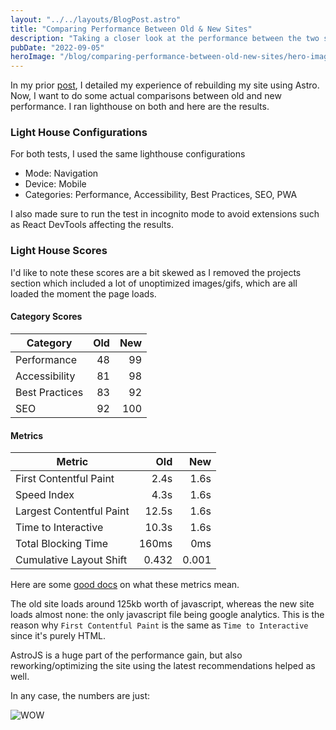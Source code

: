```yaml
---
layout: "../../layouts/BlogPost.astro"
title: "Comparing Performance Between Old & New Sites"
description: "Taking a closer look at the performance between the two sites. The result may or may not shock you, but probably won't."
pubDate: "2022-09-05"
heroImage: "/blog/comparing-performance-between-old-new-sites/hero-image.webp"
---
```


In my prior [post](/blog/first-post-on-my-new-blog), I detailed my experience of rebuilding my site using Astro. Now, I want to do some actual comparisons between old and new performance. I ran lighthouse on both and here are the results.

### Light House Configurations

For both tests, I used the same lighthouse configurations

- Mode: Navigation
- Device: Mobile
- Categories: Performance, Accessibility, Best Practices, SEO, PWA

I also made sure to run the test in incognito mode to avoid extensions such as React DevTools affecting the results.

### Light House Scores

I'd like to note these scores are a bit skewed as I removed the projects section which included a lot of unoptimized images/gifs, which are all loaded the moment the page loads.

#### Category Scores

| Category       | Old | New |
| -------------- | --: | --: |
| Performance    |  48 |  99 |
| Accessibility  |  81 |  98 |
| Best Practices |  83 |  92 |
| SEO            |  92 | 100 |

#### Metrics

| Metric                   |   Old |   New |
| ------------------------ | ----: | ----: |
| First Contentful Paint   |  2.4s |  1.6s |
| Speed Index              |  4.3s |  1.6s |
| Largest Contentful Paint | 12.5s |  1.6s |
| Time to Interactive      | 10.3s |  1.6s |
| Total Blocking Time      | 160ms |   0ms |
| Cumulative Layout Shift  | 0.432 | 0.001 |

Here are some [good docs](https://web.dev/learn-core-web-vitals/) on what these metrics mean.

The old site loads around 125kb worth of javascript, whereas the new site loads almost none: the only javascript file being google analytics. This is the reason why `First Contentful Paint` is the same as `Time to Interactive` since it's purely HTML.

AstroJS is a huge part of the performance gain, but also reworking/optimizing the site using the latest recommendations helped as well.

In any case, the numbers are just:

![WOW](/blog/comparing-performance-between-old-new-sites/wow.webp)
